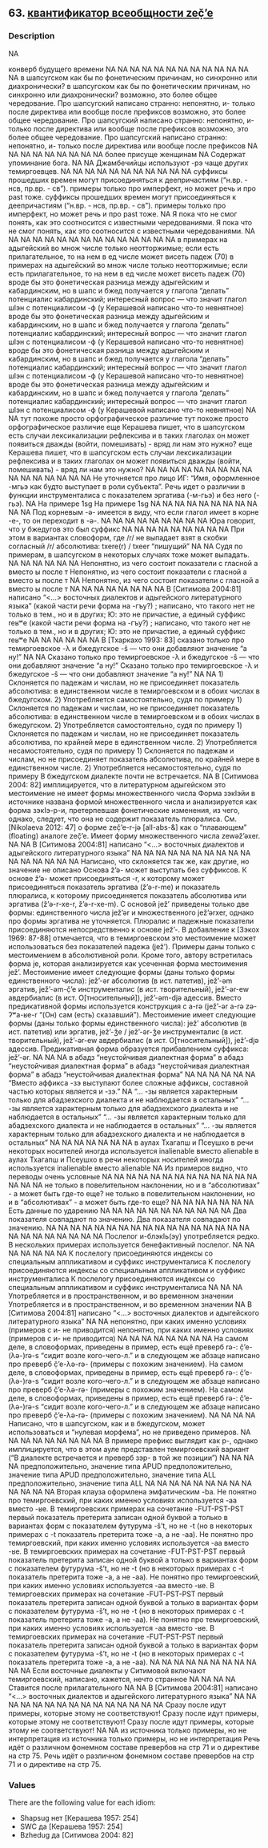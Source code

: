 ## 63. <a href =  'https://agricolamz.github.io/The_Circassian_Isoglosses_Database/63.html'>квантификатор всеобщности zeč̣’e</a>
### Description

NA

конверб будущего времени
NA
NA
NA
NA
NA
NA
NA
NA
NA
NA
NA
NA
NA
в шапсугском как бы по фонетическим причинам, но синхронно или диахронически?
в шапсугском как бы по фонетическим причинам, но синхронно или диахронически?
возможно, это более общее чередование. Про шапсугский написано странно: непонятно, и- только после директива или вообще после префиксов
возможно, это более общее чередование. Про шапсугский написано странно: непонятно, и- только после директива или вообще после префиксов
возможно, это более общее чередование. Про шапсугский написано странно: непонятно, и- только после директива или вообще после префиксов
NA
NA
NA
NA
NA
NA
NA
NA
NA
более присуще женщинам
NA
Содержат упоминание бога.
NA
NA
Джамбечийцы используют -рэ чаще других темиргоевцев.
NA
NA
NA
NA
NA
NA
NA
NA
NA
NA
NA
суффиксы прошедших времен могут присоединяться к деепричастиям ("н.вр. - нсв, пр.вр. - св"). примеры только про имперфект, но может речь и про past тоже.
суффиксы прошедших времен могут присоединяться к деепричастиям ("н.вр. - нсв, пр.вр. - св"). примеры только про имперфект, но может речь и про past тоже.
NA
Я пока что не смог понять, как это соотносится с известными чередованиями.
Я пока что не смог понять, как это соотносится с известными чередованиями.
NA
NA
NA
NA
NA
NA
NA
NA
NA
NA
NA
NA
NA
NA
NA
в примерах на адыгейский во множ числе только неотторжимые; если есть прилагательное, то на нем в ед числе может висеть падеж (70)
в примерах на адыгейский во множ числе только неотторжимые; если есть прилагательное, то на нем в ед числе может висеть падеж (70)
вроде бы это фонетическая разница между адыгейским и кабардинским, но в шапс и бжед получается у глагола "делать" потенциалис кабардинский; интересный вопрос — что значит глагол шIэн с потенциалисом -ф (у Керашевой написано что-то невнятное)
вроде бы это фонетическая разница между адыгейским и кабардинским, но в шапс и бжед получается у глагола "делать" потенциалис кабардинский; интересный вопрос — что значит глагол шIэн с потенциалисом -ф (у Керашевой написано что-то невнятное)
вроде бы это фонетическая разница между адыгейским и кабардинским, но в шапс и бжед получается у глагола "делать" потенциалис кабардинский; интересный вопрос — что значит глагол шIэн с потенциалисом -ф (у Керашевой написано что-то невнятное)
вроде бы это фонетическая разница между адыгейским и кабардинским, но в шапс и бжед получается у глагола "делать" потенциалис кабардинский; интересный вопрос — что значит глагол шIэн с потенциалисом -ф (у Керашевой написано что-то невнятное)
NA
NA
тут похоже просто орфографическое различие
тут похоже просто орфографическое различие
еще Керашева пишет, что в шапсугском есть случаи лексикализации рефлексива и в таких глаголах он может появиться дважды (войти, помешивать) - вряд ли нам это нужно?
еще Керашева пишет, что в шапсугском есть случаи лексикализации рефлексива и в таких глаголах он может появиться дважды (войти, помешивать) - вряд ли нам это нужно?
NA
NA
NA
NA
NA
NA
NA
NA
NA
NA
NA
NA
NA
NA
NA
NA
Не уточняется про лицо ИГ: "Имя, оформленное -мгьэ как будто выступает в роли субъекта". Речь идет о различии в функции инструменталиса с показателем эргатива (-м-гьэ) и без него (-гьэ).
NA
На примере 1sg
На примере 1sg
NA
NA
NA
NA
NA
NA
NA
NA
NA
NA
NA
Под корневым -ə- имеется в виду, что если глагол имеет в корне -e-, то он переходит в -ə-.
NA
NA
NA
NA
NA
NA
NA
NA
NA
Юра говорит, что у бжедугов это был суффикс
NA
NA
NA
NA
NA
NA
NA
NA
NA
При этом в вариантах словоформ, где /r/ не выпадает взят в скобки согласный /r/ абсолютива: txere(r) / txeer "пишущий"
NA
NA
Судя по примерам, в шапсугском в некоторых случаях тоже может выпадать.
NA
NA
NA
NA
NA
NA
Непонятно, из чего состоит показатели с гласной а вместо ы после т
Непонятно, из чего состоит показатели с гласной а вместо ы после т
NA
Непонятно, из чего состоит показатели с гласной а вместо ы после т
NA
NA
NA
NA
NA
NA
NA
NA
В [Ситимова 2004:81] написано "<...> восточных диалектов и адыгейского литературного языка"
(какой части речи форма на -гъу?) ; написано, что такого нет не только в тем., но и в других; Ю: это не причастие, а единый суффикс reʁʷe
(какой части речи форма на -гъу?) ; написано, что такого нет не только в тем., но и в других; Ю: это не причастие, а единый суффикс reʁʷe
NA
NA
NA
NA
NA
NA
В [Тхаркахо 1993: 83] сказано только про темиргоевское -λ и бжедугское -ŝ — что они добавляют значение "а ну!"
NA
NA
Cказано только про темиргоевское -λ и бжедугское -ŝ — что они добавляют значение "а ну!"
Cказано только про темиргоевское -λ и бжедугское -ŝ — что они добавляют значение "а ну!"
NA
NA
1) Склоняется по падежам и числам, но не присоединяет показатель абсолютива: в единственном числе в темиргоевском и в обоих числах в бжедугском.
 2) Употребляется самостоятельно, судя по примеру
1) Склоняется по падежам и числам, но не присоединяет показатель абсолютива: в единственном числе в темиргоевском и в обоих числах в бжедугском.
 2) Употребляется самостоятельно, судя по примеру
1) Склоняется по падежам и числам, но не присоединяет показатель абсолютива, по крайней мере в единственном числе.
 2) Употребляется несамостоятельно, судя по примеру
1) Склоняется по падежам и числам, но не присоединяет показатель абсолютива, по крайней мере в единственном числе.
 2) Употребляется несамостоятельно, судя по примеру
В бжедугском диалекте почти не встречается.
NA
В [Ситимова 2004: 82] имплицируется, что в литературном адыгейском это местоимение не имеет формы множественного числа
Форма зэкIэйи в источнике названа формой множественного числа и анализируется как форма зэкIэ-р-и, претерпевшая фонетические изменения, из чего, однако, следует, что она не содержит показатель плюралиса. См. [Nikolaeva 2012: 47] о форме zeč̣’e-r-jə [all-abs-&] как о "плавающем" (floating) аналоге zeč̣’e.
Имеет форму множественного числа zewəž'əxer.
NA
NA
В [Ситимова 2004:81] написано "<...> восточных диалектов и адыгейского литературного языка"
NA
NA
NA
NA
NA
NA
NA
NA
NA
NA
NA
NA
NA
NA
NA
NA
Написано, что склоняется так же, как другие, но значение не описано
Основа ž’ə- может выступать без суффиксов. К основе ž’ə- может присоединяться -r, к которому может присоединяться показатель эргатива (ž’ə-r-me) и показатель плюралиса, к которому присоединяется показатель абсолютива или эргатива (ž’ə-r-xe-r, ž’ə-r-xe-m). С основой jež’ приведены только две формы: единственного числа jež’ər и множественного jež’ərxer, однако про формы эргатива не уточняется.
Плюралис и падежные показатели присоединяются непосредственно к основе jež'-.
В добавление к [Зэкох 1969: 87-88] отмечается, что в темиргоевском это местоимение может использоваться без показателей падежа (jež’). Примеры даны только с местоимением в абсолютивной роли. Кроме того, автору встретилась форма je, которая анализируется как усеченная форма местоимения jež’.
Местоимение имеет следующие формы (даны только формы единственного числа): jež’-ər абсолютив (в ист. патетив), jež’-əm эргатив, jež’-əm-č̣’e инструменталис (в ист. творительный), jež’-ər-ew авдербиалис (в ист. О[тносительный]), jež’-əm-djə адессив. Вместо предикативной формы используется конструкция с a-rə (jež’-ər a-rə zə-ʔʷa-ʁe-r "(Он) сам (есть) сказавший").
Местоимение имеет следующие формы (даны только формы единственного числа): jež’ абсолютив (в ист. патетив) или эргатив, jež’-ǯe / jež’-ər-ǯe инструменталис (в ист. творительный), jež’-ər-ew авдербиалис (в ист. О[тносительный]), jež’-djə адессив. Предикативная форма образуется прибавлением суффикса: jež’-ər.
NA
NA
NA
в абадз "неустойчивая диалектная форма"
в абадз "неустойчивая диалектная форма"
в абадз "неустойчивая диалектная форма"
в абадз "неустойчивая диалектная форма"
NA
NA
NA
NA
NA
NA
"Вместо аффикса -зэ выступают более сложные аффиксы, составной частью которых является и -зэ."
NA
"... -зы является характерным только для абадзехского диалекта и не наблюдается в остальных"
"... -зы является характерным только для абадзехского диалекта и не наблюдается в остальных"
"... -зы является характерным только для абадзехского диалекта и не наблюдается в остальных"
"... -зы является характерным только для абадзехского диалекта и не наблюдается в остальных"
NA
NA
NA
NA
NA
NA
NA
в аулах Тхагапш и Псеушхо в речи некоторых носителей иногда используется inalienable вместо alienable
в аулах Тхагапш и Псеушхо в речи некоторых носителей иногда используется inalienable вместо alienable
NA
Из примеров видно, что переводы очень условные
NA
NA
NA
NA
NA
NA
NA
NA
NA
NA
NA
NA
NA
NA
NA
NA
не только в повелительном наклонении, но и в "абсолютивах" - а может быть где-то еще?
не только в повелительном наклонении, но и в "абсолютивах" - а может быть где-то еще?
NA
NA
NA
NA
NA
NA
NA
Есть данные по ударению
NA
NA
NA
NA
NA
NA
NA
NA
NA
NA
NA
Два показателя совпадают по значению.
Два показателя совпадают по значению.
NA
NA
NA
NA
NA
NA
NA
NA
NA
NA
NA
NA
NA
NA
NA
NA
NA
NA
NA
NA
NA
NA
NA
NA
NA
Послелог и-блэкIь(эу) употребляется редко.
В нескольких примерах используется бенефактивный послелог.
NA
NA
NA
NA
NA
NA
NA
К послелогу присоединяются индексы со специальным аппликативом и суффикс инструменталиса
К послелогу присоединяются индексы со специальным аппликативом и суффикс инструменталиса
К послелогу присоединяются индексы со специальным аппликативом и суффикс инструменталиса
NA
NA
NA
Употребляется и в пространственном, и во временном значении
Употребляется и в пространственном, и во временном значении
NA
В [Ситимова 2004:81] написано "<...> восточных диалектов и адыгейского литературного языка"
NA
NA
непонятно, при каких именно условиях (примеров с и- не приводится)
непонятно, при каких именно условиях (примеров с и- не приводится)
NA
NA
NA
NA
NA
NA
NA
NA
На самом деле, в словоформах, приведены в пример, есть ещё преверб rə-: č̣’e-(λə-)rə-s "сидит возле кого-чего-л." и в следующем же абзаце написано про преверб č̣’e-λə-rə- (примеры с похожим значением).
На самом деле, в словоформах, приведены в пример, есть ещё преверб rə-: č̣’e-(λə-)rə-s "сидит возле кого-чего-л." и в следующем же абзаце написано про преверб č̣’e-λə-rə- (примеры с похожим значением).
На самом деле, в словоформах, приведены в пример, есть ещё преверб rə-: č̣’e-(λə-)rə-s "сидит возле кого-чего-л." и в следующем же абзаце написано про преверб č̣’e-λə-rə- (примеры с похожим значением).
NA
NA
NA
NA
Написано, что в шапсугском, как и в бжедугском, может использоваться и "нулевая морфема", но не приведено примеров.
NA
NA
NA
NA
NA
NA
NA
NA
NA
В примере префикс выглядит как р-, однако имплицируется, что в этом ауле представлен темиргоевский вариант ("В диалекте встречается и преверб зэр- в той же позиции")
NA
NA
NA
NA
предположительно, значение типа APUD
предположительно, значение типа APUD
предположительно, значение типа ALL
предположительно, значение типа ALL
NA
NA
NA
NA
NA
NA
NA
NA
NA
NA
NA
NA
NA
Вторая клауза оформлена эмфатическим -ba.
Не понятно про темиргоевский, при каких именно условиях используется -aa вместо -ʁe. В темиргоевских примерах на сочетание -FUT-PST-PST первый показатель претерита записан одной буквой a только в вариантах форм с показателем футурума -š't, но не -t (но в некоторых примерах с -t показатель претерита тоже -a, а не -aa).
Не понятно про темиргоевский, при каких именно условиях используется -aa вместо -ʁe. В темиргоевских примерах на сочетание -FUT-PST-PST первый показатель претерита записан одной буквой a только в вариантах форм с показателем футурума -š't, но не -t (но в некоторых примерах с -t показатель претерита тоже -a, а не -aa).
Не понятно про темиргоевский, при каких именно условиях используется -aa вместо -ʁe. В темиргоевских примерах на сочетание -FUT-PST-PST первый показатель претерита записан одной буквой a только в вариантах форм с показателем футурума -š't, но не -t (но в некоторых примерах с -t показатель претерита тоже -a, а не -aa).
Не понятно про темиргоевский, при каких именно условиях используется -aa вместо -ʁe. В темиргоевских примерах на сочетание -FUT-PST-PST первый показатель претерита записан одной буквой a только в вариантах форм с показателем футурума -š't, но не -t (но в некоторых примерах с -t показатель претерита тоже -a, а не -aa).
NA
NA
NA
NA
NA
NA
NA
NA
NA
NA
NA
Если восточные диалекты у Ситимовой включают темиргоевский, написано, кажется, нечто странное
NA
NA
NA
NA
Ставится после прилагательного
NA
NA
В [Ситимова 2004:81] написано "<...> восточных диалектов и адыгейского литературного языка"
NA
NA
NA
NA
NA
NA
NA
NA
NA
NA
NA
NA
NA
NA
NA
Сразу после идут примеры, которые этому не соответствуют!
Сразу после идут примеры, которые этому не соответствуют!
Сразу после идут примеры, которые этому не соответствуют!
NA
NA
из источника только примеры, но не интерпретация
из источника только примеры, но не интерпретация
Речь идёт о различном фонемном составе превербов на стр 71 и о директиве на стр 75.
Речь идёт о различном фонемном составе превербов на стр 71 и о директиве на стр 75.

### Values
There are the following value for each idiom:

* Shapsug нет [Керашева 1957: 254]
* SWC да [Керашева 1957: 254]
* Bzhedug да [Ситимова 2004: 82]

